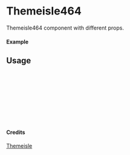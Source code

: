 
<Meta of={Themeisle464} title="Themeisle/Themeisle464" />

# Themeisle464

Themeisle464 component with different props.

#### Example

<Canvas of={Themeisle464.Primary} />

## Usage

```ts
import { Themeisle464 } from "yadl-ui";

const Example = () => {
  return (
      <Themeisle464 />
  );
};

export default Example;
```

#### Credits
[Themeisle](https://themeisle.com/illustrations/)
